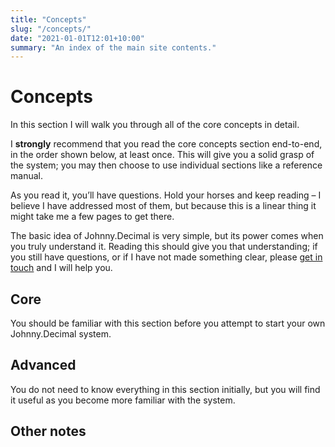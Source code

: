 ```yaml
---
title: "Concepts"
slug: "/concepts/"
date: "2021-01-01T12:01+10:00"
summary: "An index of the main site contents."
---
```


# Concepts

In this section I will walk you through all of the core concepts in detail.

I **strongly** recommend that you read the core concepts section end-to-end, in the order shown below, at least once. This will give you a solid grasp of the system; you may then choose to use individual sections like a reference manual.

As you read it, you’ll have questions. Hold your horses and keep reading – I believe I have addressed most of them, but because this is a linear thing it might take me a few pages to get there.

The basic idea of Johnny.Decimal is very simple, but its power comes when you truly understand it. Reading this should give you that understanding; if you still have questions, or if I have not made something clear, please [get in touch](/contact/) and I will help you.

## Core

You should be familiar with this section before you attempt to start your own Johnny.Decimal system.

<ConceptsIndexItem
	title="Areas &amp; categories"
	summary="Areas &amp; categories group similar things together, and appear before the decimal."
	slug="/concepts/areas-categories/"
/>
<ConceptsIndexItem
	title="IDs"
	summary="Within each category, each item has a unique ID. It comes after the decimal."
	slug="/concepts/ids/"
/>
<ConceptsIndexItem
	title="Saving files"
	summary="How to use Johnny.Decimal to organise your file system."
	slug="/concepts/saving-files/"
/>
<ConceptsIndexItem
	title="Keeping notes"
	summary="Using the J.D system to keep simple text notes."
	slug="/concepts/keeping-notes/"
/>
<ConceptsIndexItem
	title="Tracking your numbers"
	summary="How (and why) to track the numbers within your system."
	slug="/concepts/tracking-your-numbers/"
/>
<ConceptsIndexItem
	title="Developing your own system"
	summary="Ready to start? Here’s how you develop your own J.D system."
	slug="/concepts/developing-your-own-system/"
/>

## Advanced

You do not need to know everything in this section initially, but you will find it useful as you become more familiar with the system.

<ConceptsIndexItem
	title="Multiple-project systems"
	summary="How to expand the system beyond the single project described so far."
	slug="/concepts/multiple-projects/"
/>
<ConceptsIndexItem
	title="Managing email"
	summary="Using the system to effectively manage your inbox."
	slug="/concepts/managing-email/"
/>
<ConceptsIndexItem
	title="What about 00-09"
	summary="Why I reserve 00-09 for ‘Management &amp; Meta’, and what this means."
	slug="/concepts/what-about-00-09"
/>
<ConceptsIndexItem
	title="Working at the terminal"
	summary="Using J.D to move around the command line."
	slug="/concepts/working-at-the-terminal"
/>
<ConceptsIndexItem
	title="Exceptions to the rules"
	summary="Because rules are meant to be broken, right?"
	slug="/concepts/exceptions-to-the-rules"
/>

## Other notes

<ConceptsIndexItem
	title="AC.ID notation"
	summary="How I refer to the system in the abstract."
	slug="/concepts/acid-notation/"
/>
